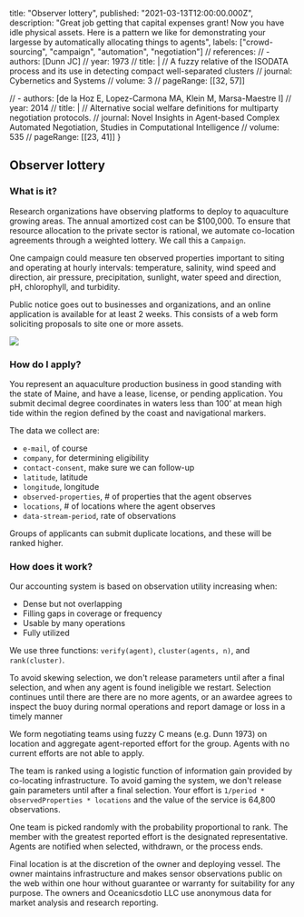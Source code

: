   title: "Observer lottery",
  published: "2021-03-13T12:00:00.000Z",
  description: "Great job getting that capital expenses grant! Now you have idle physical assets. Here is a pattern we like for demonstrating your largesse by automatically allocating things to agents", 
  labels: ["crowd-sourcing", "campaign", "automation", "negotiation"]
  // references:
  // - authors: [Dunn JC]
  //   year: 1973
  //   title: |
  //     A fuzzy relative of the ISODATA process and its use in detecting compact well-separated clusters
  //   journal: Cybernetics and Systems
  //   volume: 3
  //   pageRange: [[32, 57]]

  // - authors: [de la Hoz E, Lopez-Carmona MA, Klein M, Marsa-Maestre I]
  //   year: 2014
  //   title: |
  //     Alternative social welfare definitions for multiparty negotiation protocols.
  //   journal: Novel Insights in Agent-based Complex Automated Negotiation, Studies in Computational Intelligence
  //   volume: 535
  //   pageRange: [[23, 41]]
}

## Observer lottery

### What is it?

Research organizations have observing platforms to deploy to aquaculture growing areas. The annual amortized cost can be $100,000. To ensure that resource allocation to the private sector is rational, we automate co-location agreements through a weighted lottery. We call this a `Campaign`. 

One campaign could measure ten observed properties important to siting and operating at hourly intervals: temperature, salinity, wind speed and direction, air pressure, precipitation, sunlight, water speed and direction, pH, chlorophyll, and turbidity.

Public notice goes out to businesses and organizations, and an online application is available for at least 2 weeks. This consists of a web form soliciting proposals to site one or more assets.

<img src="/assets/observer-lottery.pdf"/>

### How do I apply?

You represent an aquaculture production business in good standing with the state of Maine, and have a lease, license, or pending application. You submit decimal degree coordinates in waters less than 100’ at mean high tide within the region defined by the coast and navigational markers. 

The data we collect are: 
- `e-mail`, of course
- `company`, for determining eligibility
- `contact-consent`, make sure we can follow-up
- `latitude`, latitude
- `longitude`, longitude
- `observed-properties`, # of properties that the agent observes
- `locations`, # of locations where the agent observes
- `data-stream-period`, rate of observations

Groups of applicants can submit duplicate locations, and these will be ranked higher.

### How does it work?

Our accounting system is based on observation utility increasing when:

- Dense but not overlapping
- Filling gaps in coverage or frequency
- Usable by many operations
- Fully utilized

We use three functions: `verify(agent)`, `cluster(agents, n)`, and `rank(cluster)`. 

To avoid skewing selection, we don't release parameters until after a final selection, and when any agent is found ineligible we restart. Selection continues until there are there are no more agents, or an awardee agrees to inspect the buoy during normal operations and report damage or loss in a timely manner

We form negotiating teams using fuzzy C means (e.g. Dunn 1973) on location and aggregate agent-reported effort for the group. Agents with no current efforts are not able to apply.

The team is ranked using a logistic function of information gain provided by co-locating infrastructure. To avoid gaming the system, we don't release gain parameters until after a final selection. Your effort is `1/period * observedProperties * locations` and the value of the service is 64,800 observations. 

One team is picked randomly with the probability proportional to rank. The member with the greatest reported effort is the designated representative. Agents are notified when selected, withdrawn, or the process ends. 

Final location is at the discretion of the owner and deploying vessel. The owner maintains infrastructure and makes sensor observations public on the web within one hour without guarantee or warranty for suitability for any purpose. The owners and Oceanicsdotio LLC use anonymous data for market analysis and research reporting.

